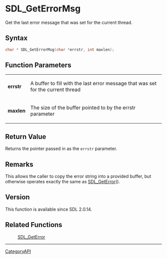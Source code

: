 = SDL_GetErrorMsg =

Get the last error message that was set for the current thread.

== Syntax ==

<syntaxhighlight lang='c'>
char * SDL_GetErrorMsg(char *errstr, int maxlen);
</syntaxhighlight>

== Function Parameters ==

{|
|'''errstr'''
|A buffer to fill with the last error message that was set for the current thread
|-
|'''maxlen'''
|The size of the buffer pointed to by the errstr parameter
|}

== Return Value ==

Returns the pointer passed in as the <code>errstr</code> parameter.

== Remarks ==

This allows the caller to copy the error string into a provided buffer, but
otherwise operates exactly the same as [[SDL_GetError]]().

== Version ==

This function is available since SDL 2.0.14.

== Related Functions ==

:[[SDL_GetError]]

----
[[CategoryAPI]]


